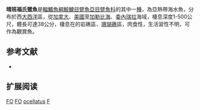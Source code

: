 {{Speciesbox
| name = 晴班福氏躄魚
| image = Frogfish ocellated.jpg
| image_width = 250px
| status = LC
| status_system = IUCN3.1
| genus = Fowlerichthys
| species = ocellatus
| authority = [[Bloch_&_Schneider|Bloch & Schneider]], 1801
| synonyms = *''Lophius histrio ocellatus, Bloch & Schneider, 1801''
*''Antennarius ocellatus, Bloch & Schneider, 1801''
}}

'''晴班福氏躄魚'''是[[輻鰭魚綱|輻鰭魚綱]][[鮟鱇目|鮟鱇目]][[躄魚亞目|躄魚亞目]][[躄魚科|躄魚科]]的其中一[[種|種]]，為亞熱帶海水魚，分布於西[[大西洋|大西洋]]區，從[[加拿大|加拿大]]、[[美國|美國]]至[[加勒比海|加勒比海]]、[[委內瑞拉|委內瑞拉]]海域，棲息深度1-500公尺，體長可達38公分，棲息在的岩礁區、[[珊瑚礁|珊瑚礁]]區，肉食性，生活習性不明，可作為觀賞魚。

== 参考文献 ==
{{refbegin}}
*{{FishBase_species|genus=Fowlerichthys|species=ocellatus|year=2014|month=2}}
{{refend}}

== 扩展阅读 ==
{{refbegin}}
{{wikispecies-inline|Fowlerichthys ocellatus|晴班福氏躄魚}}
{{refend}}
{{Taxonbar|from=Q2244517}}

[[Category:IUCN红色名录无危物种|FO]]
[[Category:觀賞魚|FO]]
[[Category:福氏躄魚屬|ocellatus]]
[[Category:1801年描述的魚類|F]]


{{魚類小作品}}